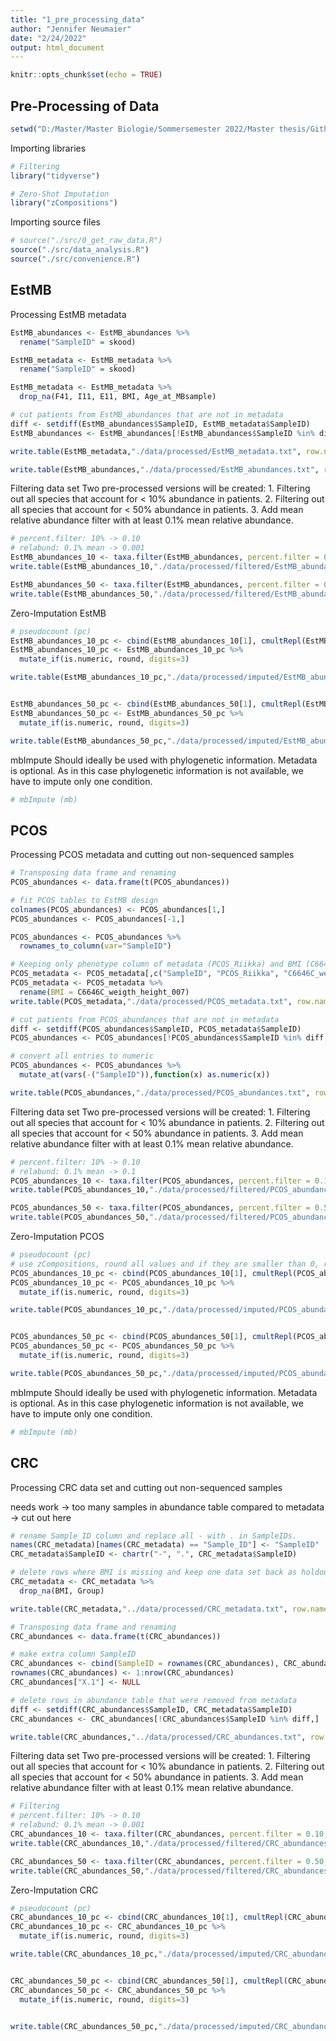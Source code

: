 ```yaml
---
title: "1_pre_processing_data"
author: "Jennifer Neumaier"
date: "2/24/2022"
output: html_document
---
```


```r
knitr::opts_chunk$set(echo = TRUE)
```

## Pre-Processing of Data

```r
setwd("D:/Master/Master Biologie/Sommersemester 2022/Master thesis/Github")
```


Importing libraries
```r
# Filtering
library("tidyverse")

# Zero-Shot Imputation
library("zCompositions")
```

Importing source files
```r
# source("./src/0_get_raw_data.R")
source("./src/data_analysis.R")
source("./src/convenience.R")
```


## EstMB

Processing EstMB metadata
```r
EstMB_abundances <- EstMB_abundances %>% 
  rename("SampleID" = skood)

EstMB_metadata <- EstMB_metadata %>% 
  rename("SampleID" = skood)

EstMB_metadata <- EstMB_metadata %>% 
  drop_na(F41, I11, E11, BMI, Age_at_MBsample)

# cut patients from EstMB_abundances that are not in metadata
diff <- setdiff(EstMB_abundances$SampleID, EstMB_metadata$SampleID)
EstMB_abundances <- EstMB_abundances[!EstMB_abundances$SampleID %in% diff,]

write.table(EstMB_metadata,"./data/processed/EstMB_metadata.txt", row.names = FALSE)

write.table(EstMB_abundances,"./data/processed/EstMB_abundances.txt", row.names = FALSE)
```

Filtering data set
Two pre-processed versions will be created:
1. Filtering out all species that account for < 10% abundance in patients.
2. Filtering out all species that account for < 50% abundance in patients.
3. Add mean relative abundance filter with at least 0.1% mean relative abundance.
```r
# percent.filter: 10% -> 0.10
# relabund: 0.1% mean -> 0.001
EstMB_abundances_10 <- taxa.filter(EstMB_abundances, percent.filter = 0.10, relabund.filter = 0.001)
write.table(EstMB_abundances_10,"./data/processed/filtered/EstMB_abundances_10.txt", row.names = FALSE)

EstMB_abundances_50 <- taxa.filter(EstMB_abundances, percent.filter = 0.50, relabund.filter = 0.001)
write.table(EstMB_abundances_50,"./data/processed/filtered/EstMB_abundances_50.txt", row.names = FALSE)
```

Zero-Imputation EstMB
```r
# pseudocount (pc)
EstMB_abundances_10_pc <- cbind(EstMB_abundances_10[1], cmultRepl(EstMB_abundances_10[,2:ncol(EstMB_abundances_10)], output = "p-counts"))
EstMB_abundances_10_pc <- EstMB_abundances_10_pc %>% 
  mutate_if(is.numeric, round, digits=3)

write.table(EstMB_abundances_10_pc,"./data/processed/imputed/EstMB_abundances_10_pc.txt", row.names = FALSE)


EstMB_abundances_50_pc <- cbind(EstMB_abundances_50[1], cmultRepl(EstMB_abundances_50[,2:ncol(EstMB_abundances_50)], output = "p-counts"))
EstMB_abundances_50_pc <- EstMB_abundances_50_pc %>% 
  mutate_if(is.numeric, round, digits=3)

write.table(EstMB_abundances_50_pc,"./data/processed/imputed/EstMB_abundances_50_pc.txt", row.names = FALSE)
```

mbImpute
Should ideally be used with phylogenetic information. Metadata is optional. As in this case phylogenetic information is not available, we have to impute only one condition.
```r
# mbImpute (mb)
```


## PCOS

Processing PCOS metadata and cutting out non-sequenced samples
```r
# Transposing data frame and renaming
PCOS_abundances <- data.frame(t(PCOS_abundances))

# fit PCOS tables to EstMB design
colnames(PCOS_abundances) <- PCOS_abundances[1,]
PCOS_abundances <- PCOS_abundances[-1,]

PCOS_abundances <- PCOS_abundances %>%
  rownames_to_column(var="SampleID")

# Keeping only phenotype column of metadata (PCOS_Riikka) and BMI (C6646C_weigth_height_007)
PCOS_metadata <- PCOS_metadata[,c("SampleID", "PCOS_Riikka", "C6646C_weigth_height_007")]
PCOS_metadata <- PCOS_metadata %>% 
  rename(BMI = C6646C_weigth_height_007) 
write.table(PCOS_metadata,"./data/processed/PCOS_metadata.txt", row.names = FALSE)

# cut patients from PCOS_abundances that are not in metadata
diff <- setdiff(PCOS_abundances$SampleID, PCOS_metadata$SampleID)
PCOS_abundances <- PCOS_abundances[!PCOS_abundances$SampleID %in% diff,]

# convert all entries to numeric
PCOS_abundances <- PCOS_abundances %>% 
  mutate_at(vars(-("SampleID")),function(x) as.numeric(x))

write.table(PCOS_abundances,"./data/processed/PCOS_abundances.txt", row.names = FALSE)
```

Filtering data set
Two pre-processed versions will be created:
1. Filtering out all species that account for < 10% abundance in patients.
2. Filtering out all species that account for < 50% abundance in patients.
3. Add mean relative abundance filter with at least 0.1% mean relative abundance.
```r
# percent.filter: 10% -> 0.10
# relabund: 0.1% mean -> 0.1
PCOS_abundances_10 <- taxa.filter(PCOS_abundances, percent.filter = 0.10, relabund.filter = 0.001)
write.table(PCOS_abundances_10,"./data/processed/filtered/PCOS_abundances_10.txt", row.names = FALSE)

PCOS_abundances_50 <- taxa.filter(PCOS_abundances, percent.filter = 0.50, relabund.filter = 0.001)
write.table(PCOS_abundances_50,"./data/processed/filtered/PCOS_abundances_50.txt", row.names = FALSE)
```

Zero-Imputation PCOS
```r
# pseudocount (pc)
# use zCompositions, round all values and if they are smaller than 0, replace with 1
PCOS_abundances_10_pc <- cbind(PCOS_abundances_10[1], cmultRepl(PCOS_abundances_10[,2:ncol(PCOS_abundances_10)], output = "p-counts"))
PCOS_abundances_10_pc <- PCOS_abundances_10_pc %>% 
  mutate_if(is.numeric, round, digits=3)

write.table(PCOS_abundances_10_pc,"./data/processed/imputed/PCOS_abundances_10_pc.txt", row.names = FALSE)


PCOS_abundances_50_pc <- cbind(PCOS_abundances_50[1], cmultRepl(PCOS_abundances_50[,2:ncol(PCOS_abundances_50)], output = "p-counts"))
PCOS_abundances_50_pc <- PCOS_abundances_50_pc %>% 
  mutate_if(is.numeric, round, digits=3)

write.table(PCOS_abundances_50_pc,"./data/processed/imputed/PCOS_abundances_50_pc.txt", row.names = FALSE)
```

mbImpute
Should ideally be used with phylogenetic information. Metadata is optional. As in this case phylogenetic information is not available, we have to impute only one condition.
```r
# mbImpute (mb)
```


## CRC
Processing CRC data set and cutting out non-sequenced samples

needs work -> too many samples in abundance table compared to metadata -> cut out here
```r
# rename Sample_ID column and replace all - with . in SampleIDs. 
names(CRC_metadata)[names(CRC_metadata) == "Sample_ID"] <- "SampleID"
CRC_metadata$SampleID <- chartr("-", ".", CRC_metadata$SampleID)

# delete rows where BMI is missing and keep one data set back as holdout
CRC_metadata <- CRC_metadata %>% 
  drop_na(BMI, Group)

write.table(CRC_metadata,"../data/processed/CRC_metadata.txt", row.names = FALSE)

# Transposing data frame and renaming
CRC_abundances <- data.frame(t(CRC_abundances))

# make extra column SampleID
CRC_abundances <- cbind(SampleID = rownames(CRC_abundances), CRC_abundances)
rownames(CRC_abundances) <- 1:nrow(CRC_abundances)
CRC_abundances["X.1"] <- NULL

# delete rows in abundance table that were removed from metadata
diff <- setdiff(CRC_abundances$SampleID, CRC_metadata$SampleID)
CRC_abundances <- CRC_abundances[!CRC_abundances$SampleID %in% diff,]

write.table(CRC_abundances,"../data/processed/CRC_abundances.txt", row.names = FALSE)
```

Filtering data set
Two pre-processed versions will be created:
1. Filtering out all species that account for < 10% abundance in patients.
2. Filtering out all species that account for < 50% abundance in patients.
3. Add mean relative abundance filter with at least 0.1% mean relative abundance.
```r
# Filtering
# percent.filter: 10% -> 0.10
# relabund: 0.1% mean -> 0.001
CRC_abundances_10 <- taxa.filter(CRC_abundances, percent.filter = 0.10, relabund.filter = 0.001)
write.table(CRC_abundances_10,"./data/processed/filtered/CRC_abundances_10.txt", row.names = FALSE)

CRC_abundances_50 <- taxa.filter(CRC_abundances, percent.filter = 0.50, relabund.filter = 0.001)
write.table(CRC_abundances_50,"./data/processed/filtered/CRC_abundances_50.txt", row.names = FALSE)
```

Zero-Imputation CRC
```r
# pseudocount (pc)
CRC_abundances_10_pc <- cbind(CRC_abundances_10[1], cmultRepl(CRC_abundances_10[,2:ncol(CRC_abundances_10)], output = "p-counts"))
CRC_abundances_10_pc <- CRC_abundances_10_pc %>% 
  mutate_if(is.numeric, round, digits=3)

write.table(CRC_abundances_10_pc,"./data/processed/imputed/CRC_abundances_10_pc.txt", row.names = FALSE)


CRC_abundances_50_pc <- cbind(CRC_abundances_50[1], cmultRepl(CRC_abundances_50[,2:ncol(CRC_abundances_50)], output = "p-counts"))
CRC_abundances_50_pc <- CRC_abundances_50_pc %>% 
  mutate_if(is.numeric, round, digits=3)


write.table(CRC_abundances_50_pc,"./data/processed/imputed/CRC_abundances_50_pc.txt", row.names = FALSE)
```

